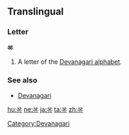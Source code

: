 ==Translingual==

===Letter===
'''अः'''

# A letter of the [[Devanagari alphabet]].

===See also===
* [[w:Devanagari|Devanagari]]

[[Category:Devanagari]]

[[hu:अः]]
[[ne:अः]]
[[ja:अः]]
[[ta:अः]]
[[zh:अः]]